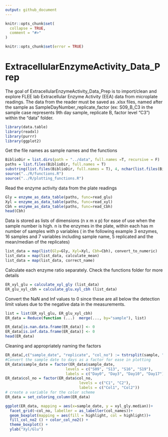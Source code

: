 ```yaml
---
output: github_document
---
```


<!-- README.md is generated from README.Rmd. Please edit that file -->

```r
knitr::opts_chunk$set(
  collapse = TRUE,
  comment = "#>"
)
```
```r
knitr::opts_chunk$set(error = TRUE)
```
# ExtracellularEnzymeActivity_Data_Prep


The goal of ExtracellularEnzymeActivity_Data_Prep is to import/clean and explore FLEE lab Extracellular Enzyme Activity (EEA) data from microplate readings. The data from the reader must be saved as .xlsx files, named after the sample as SampleDayNumber_replicate_factor (ex: S09_B_C3 in the sample case represents 9th day sample, replicate B, factor level "C3") within the "data" folder.

```r
library(data.table)
library(readxl)
library(purrr)
library(ggplot2)
```
Get the file names as sample names and the functions
```r
BiblioDir = list.dirs(path = "../data", full.names =T, recursive = F)
paths = list.files(BiblioDir, full.names = T)
substring(list.files(BiblioDir, full.names = T), 4, nchar(list.files(BiblioDir, full.names = T))-5)
source("../R/functions.R")
source("../R/plotting_functions.R")
```
Read the enzyme activity data from the plate readings 
```r
Gly = enzyme_as_data_table(paths, func=read_glu)
Xyl = enzyme_as_data_table(paths, func=read_xyl)
Cbh = enzyme_as_data_table(paths, func=read_Cbh)
head(Cbh)
```

Data is stored as lists of dimensions (n x m x p) for ease of use when the sample number is high. n is the enzymes in the plate, within each has m number of samples with p variables ( in the following example 3 enzymes, 16 samples and 7 variables including sample name, 5 replicated and the mean/median of the replicates)
```r
list_data = map(list(Gly=Gly, Xyl=Xyl, Cbh=Cbh), convert_to_numeric)
list_data = map(list_data, calculate_mean)
list_data = map(list_data, correct_name)
```

Calculate each enzyme ratio separately. Check the functions folder for more details
```r
ER_xyl_glu = calculate_xyl_gly (list_data)
ER_glu_xyl_cbh = calculate_glu.xyl_cbh (list_data)
```
Convert the NaN and Inf values to 0 since these are all below the detection limit values due to the negative data in the measurements. 
``` r
list = list(ER_xyl_glu, ER_glu_xyl_cbh)
ER_data = Reduce(function (...)  merge(..., by="sample"), list) 

ER_data[is.nan.data.frame(ER_data)] <- 0
ER_data[is.inf.data.frame(ER_data)] <- 0
head(ER_data)
```
Cleaning and appropriately naming the factors
``` r
ER_data[,c("sample_date", "replicate", "col_no") := tstrsplit(sample, "_")]
#Convert the sample date to days as a factor for ease in plotting
ER_data$sample_date = factor(ER_data$sample_date,
                           levels = c("S09", "S13", "S16", "S19"),
                           labels = c("Day0", "Day3", "Day10", "Day17")) 
ER_data$col_no = factor(ER_data$col_no,
                                 levels = c("C1", "C2"),
                                 labels = c("Col1", "Col2"))
# create a variable for the color scheme
ER_data = set_coloring_column(ER_data)

```
``` r
ggplot(ER_data, mapping = aes(x=sample_date, y = xyl_gly.median))+
  facet_grid(~col_no, labeller = as_labeller(col_names))+
  geom_boxplot(mapping = aes(fill = highlight, col = highlight))+
  fill_col_no2 () + color_col_no2() +
  theme_boxplot() +
  ylab("Xyl/Glu")
```